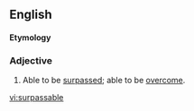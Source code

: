 ==English==

====Etymology====
{{suffix|surpass|able}}

===Adjective===
{{en-adj}}

# Able to be [[surpass]]ed; able to be [[overcome]].

[[vi:surpassable]]